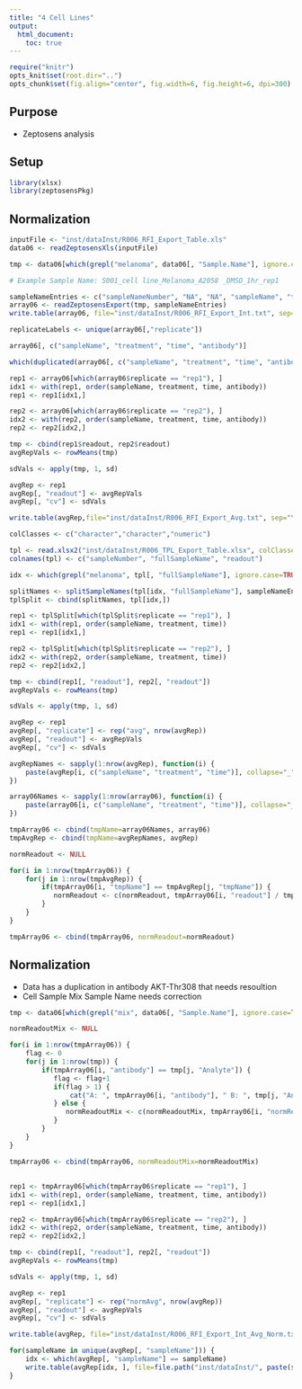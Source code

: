 ```yaml
---
title: "4 Cell Lines"
output: 
  html_document:
    toc: true
---
```


```r
require("knitr")
opts_knit$set(root.dir="..")
opts_chunk$set(fig.align="center", fig.width=6, fig.height=6, dpi=300)

```

## Purpose
* Zeptosens analysis

## Setup 
```r
library(xlsx)
library(zeptosensPkg)
```

## Normalization
```r
inputFile <- "inst/dataInst/R006_RFI_Export_Table.xls"
data06 <- readZeptosensXls(inputFile)

tmp <- data06[which(grepl("melanoma", data06[, "Sample.Name"], ignore.case=TRUE)),]

# Example Sample Name: S001_cell line_Melanoma_A2058 _DMSO_1hr_rep1

sampleNameEntries <- c("sampleNameNumber", "NA", "NA", "sampleName", "treatment", "time", "replicate")
array06 <- readZeptosensExport(tmp, sampleNameEntries)
write.table(array06, file="inst/dataInst/R006_RFI_Export_Int.txt", sep="\t", quote=FALSE, row.names=FALSE, col.names=TRUE)

replicateLabels <- unique(array06[,"replicate"])

array06[, c("sampleName", "treatment", "time", "antibody")]

which(duplicated(array06[, c("sampleName", "treatment", "time", "antibody")]))

rep1 <- array06[which(array06$replicate == "rep1"), ]
idx1 <- with(rep1, order(sampleName, treatment, time, antibody))
rep1 <- rep1[idx1,]

rep2 <- array06[which(array06$replicate == "rep2"), ]
idx2 <- with(rep2, order(sampleName, treatment, time, antibody))
rep2 <- rep2[idx2,]

tmp <- cbind(rep1$readout, rep2$readout)
avgRepVals <- rowMeans(tmp)

sdVals <- apply(tmp, 1, sd)

avgRep <- rep1
avgRep[, "readout"] <- avgRepVals
avgRep[, "cv"] <- sdVals

write.table(avgRep,file="inst/dataInst/R006_RFI_Export_Avg.txt", sep="\t", quote=FALSE, row.names=FALSE, col.names=TRUE)
```

```r
colClasses <- c("character","character","numeric")

tpl <- read.xlsx2("inst/dataInst/R006_TPL_Export_Table.xlsx", colClasses=colClasses, stringsAsFactors=FALSE, sheetIndex=1, endRow=65)
colnames(tpl) <- c("sampleNumber", "fullSampleName", "readout")

idx <- which(grepl("melanoma", tpl[, "fullSampleName"], ignore.case=TRUE))

splitNames <- splitSampleNames(tpl[idx, "fullSampleName"], sampleNameEntries)
tplSplit <- cbind(splitNames, tpl[idx,])

rep1 <- tplSplit[which(tplSplit$replicate == "rep1"), ]
idx1 <- with(rep1, order(sampleName, treatment, time))
rep1 <- rep1[idx1,]

rep2 <- tplSplit[which(tplSplit$replicate == "rep2"), ]
idx2 <- with(rep2, order(sampleName, treatment, time))
rep2 <- rep2[idx2,]

tmp <- cbind(rep1[, "readout"], rep2[, "readout"])
avgRepVals <- rowMeans(tmp)

sdVals <- apply(tmp, 1, sd)

avgRep <- rep1
avgRep[, "replicate"] <- rep("avg", nrow(avgRep))
avgRep[, "readout"] <- avgRepVals
avgRep[, "cv"] <- sdVals
```

```r
avgRepNames <- sapply(1:nrow(avgRep), function(i) {
    paste(avgRep[i, c("sampleName", "treatment", "time")], collapse="_")
})

array06Names <- sapply(1:nrow(array06), function(i) {
    paste(array06[i, c("sampleName", "treatment", "time")], collapse="_")
})

tmpArray06 <- cbind(tmpName=array06Names, array06)
tmpAvgRep <- cbind(tmpName=avgRepNames, avgRep)

normReadout <- NULL 

for(i in 1:nrow(tmpArray06)) {
    for(j in 1:nrow(tmpAvgRep)) {
        if(tmpArray06[i, "tmpName"] == tmpAvgRep[j, "tmpName"]) {
           normReadout <- c(normReadout, tmpArray06[i, "readout"] / tmpAvgRep[j, "readout"])
        }
    }
}

tmpArray06 <- cbind(tmpArray06, normReadout=normReadout)
```

## Normalization

* Data has a duplication in antibody AKT-Thr308 that needs resoultion
* Cell Sample Mix Sample Name needs correction

```r
tmp <- data06[which(grepl("mix", data06[, "Sample.Name"], ignore.case=TRUE)),]

normReadoutMix <- NULL

for(i in 1:nrow(tmpArray06)) {
    flag <- 0
    for(j in 1:nrow(tmp)) {
        if(tmpArray06[i, "antibody"] == tmp[j, "Analyte"]) {
           flag <- flag+1
           if(flag > 1) {
               cat("A: ", tmpArray06[i, "antibody"], " B: ", tmp[j, "Analyte"], flag, "\n")
           } else {
              normReadoutMix <- c(normReadoutMix, tmpArray06[i, "normReadout"] / tmp[j, "RFI"])
           }
        }
    }
}

tmpArray06 <- cbind(tmpArray06, normReadoutMix=normReadoutMix)
```

## 
```r
rep1 <- tmpArray06[which(tmpArray06$replicate == "rep1"), ]
idx1 <- with(rep1, order(sampleName, treatment, time, antibody))
rep1 <- rep1[idx1,]

rep2 <- tmpArray06[which(tmpArray06$replicate == "rep2"), ]
idx2 <- with(rep2, order(sampleName, treatment, time, antibody))
rep2 <- rep2[idx2,]

tmp <- cbind(rep1[, "readout"], rep2[, "readout"])
avgRepVals <- rowMeans(tmp)

sdVals <- apply(tmp, 1, sd)

avgRep <- rep1
avgRep[, "replicate"] <- rep("normAvg", nrow(avgRep))
avgRep[, "readout"] <- avgRepVals
avgRep[, "cv"] <- sdVals

write.table(avgRep, file="inst/dataInst/R006_RFI_Export_Int_Avg_Norm.txt", sep="\t", quote=FALSE, row.names=FALSE, col.names=TRUE)

for(sampleName in unique(avgRep[, "sampleName"])) {
    idx <- which(avgRep[, "sampleName"] == sampleName)
    write.table(avgRep[idx, ], file=file.path("inst/dataInst/", paste(sampleName, "R006_RFI_Export_Int_Avg_Norm.txt", sep="_")), sep="\t", quote=FALSE, row.names=FALSE, col.names=TRUE)
}
```